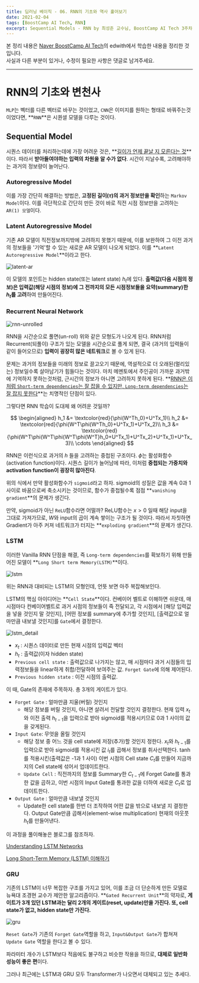 ```yaml
---
title: 딥러닝 베이직 - 06. RNN의 기초와 역사 훑어보기
date: 2021-02-04
tags: [BoostCamp AI Tech, RNN]
excerpt: Sequential Models - RNN by 최성준 교수님, BoostCamp AI Tech 3주차
---
```

본 정리 내용은 [Naver BoostCamp AI Tech](https://boostcamp.connect.or.kr/)의 edwith에서 학습한 내용을 정리한 것입니다.  
사실과 다른 부분이 있거나, 수정이 필요한 사항은 댓글로 남겨주세요.

---

# RNN의 기초와 변천사

`MLP`는 벡터를 다른 벡터로 바꾸는 것이었고, `CNN`은 이미지를 원하는 형태로 바꿔주는것이었다면, **`RNN`**은 시퀀셜 모델을 다루는 것이다.

## Sequential Model

시퀀스 데이터를 처리하는데에 가장 어려운 것은, **<U>길이가 언제 끝날 지 모른다는 것</U>**이다. 따라서 **받아들여야하는 입력의 차원을 알 수가 없다**. 시간이 지날수록, 고려해야하는 과거의 정보량이 늘어난다.

### Autoregressive Model

이를 가장 간단히 해결하는 방법은, **고정된 길이($\tau)$의 과거 정보만을 확인**하는 `Markov Model`이다. 이를 극단적으로 간단히 만든 것이 바로 직전 시점 정보만을 고려하는 `AR(1) 모델`이다.

### Latent Autoregressive Model

기존 AR 모델이 직전정보까지밖에 고려하지 못했기 때문에, 이를 보완하여 그 이전 과거의 정보들을 '기억'할 수 있는 새로운 AR 모델이 나오게 되었다. 이를 **`Latent Autoregressive Model`**이라고 한다.

![latent-ar](./img/rnn/latent-ar.png)

이 모델의 포인트는 hidden state(또는 latent state) $h_t$에 있다. **출력값(다음 시점의 정보)은 입력값(해당 시점의 정보)에 그 전까지의 모든 시점정보들을 요약(summary)한 $h_t$를 고려**하여 만들어진다. 

### Recurrent Neural Network

![rnn-unrolled](./img/rnn/rnn-unrolled.png)

RNN을 시간순으로 풀면(un-roll) 위와 같은 모형도가 나오게 된다. RNN처럼 Recurrent(되풀이) 구조가 있는 모델을 시간순으로 풀게 되면, 결국 (과거의 입력들이 같이 들어오므로) **입력이 굉장히 많은 네트워크**로 볼 수 있게 된다.

문제는 과거의 정보들을 미래의 정보로 끌고오기 때문에, 역설적으로 더 오래된(멀리있는) 정보일수록 살아남기가 힘들다는 것이다. 마치 메멘토에서 주인공이 가까운 과거밖에 기억하지 못하는것처럼, 근시간의 정보가 아니면 고려하지 못하게 된다. **<U>RNN은 이처럼 `Short-term dependencies`는 잘 잡을 수 있지만, `Long-term dependencies`는 잘 잡지 못한다</U>**는 치명적인 단점이 있다.

그렇다면 RNN 학습이 도대체 왜 어려운 것일까?

$$
\begin{aligned}
h_1 &= \textcolor{red}{\phi(W^Th_0}+U^Tx_1)\\
h_2 &= \textcolor{red}{\phi(W^T\phi(W^Th_0}+U^Tx_1)+U^Tx_2)\\
h_3 &= \textcolor{red}{\phi(W^T\phi(W^T\phi(W^T\phi(W^T}h_0+U^Tx_1)+U^Tx_2)+U^Tx_1)+U^Tx_3)\\
\cdots
\end{aligned}
$$

RNN은 이런식으로 과거의 $h$ 들을 고려하는 중첩된 구조이다. $\phi$는 활성화함수(activation function)이다.  시퀀스 길이가 늘어남에 따라, 이처럼 **중첩되는 가중치와 activation function이 굉장히 많아진다**. 

위의 식에서 만약 활성화함수가 `sigmoid`라고 하자. sigmoid의 성질은 값을 계속 0과 1사이로 바꿈으로써 축소시키는 것이므로, 함수가 중첩될수록 점점 **`vanishing gradient`**의 문제가 생긴다.

만약, sigmoid가 아닌 `ReLU`함수라면 어떨까? ReLU함수는 $x>0$ 일때 해당 input을 그대로 가져가므로, $W$와 input의 곱이 계속 쌓이는 구조가 될 것이다. 따라서 자칫하면 Gradient가 아주 커져 네트워크가 터지는 **`exploding gradient`**의 문제가 생긴다.

### LSTM

이러한 Vanilla RNN 단점을 해결, 즉 `Long-term dependencies`를 확보하기 위해 만들어진 모델이 **`Long Short term Memory(LSTM)`**이다.

![lstm](./img/rnn/lstm.png)

위는 RNN과 대비되는 LSTM의 모형인데, 언뜻 보면 아주 복잡해보인다.

LSTM의 핵심 아이디어는 **`Cell State`**이다. 컨베이어 벨트로 이해하면 쉬운데, 매 시점마다 컨베이어벨트로 과거 시점의 정보들이 죽 전달되고, 각 시점에서 [해당 입력값을 넣을 것인지 말 것인지], [어떤 정보를 summary에 추가할 것인지], [출력값으로 얼마만큼 내보낼 것인지]를 `Gate`에서 결정한다.

![lstm_detail](./img/rnn/lstm_detail.png)

- $x_t$ : 시퀀스 데이터로 만든 현재 시점의 입력값 벡터
- $h_t$ : 출력값(이자 hidden state)
- `Previous cell state` : 출력값으로 나가지는 않고, 매 시점마다 과거 시점들의 입력정보들을 linear하게 취합/전달하여 보여주는 값. `Forget Gate`에 의해 제어된다.
- `Previous hidden state` : 이전 시점의 출력값.

이 때, Gate의 존재에 주목하자. 총 3개의 게이트가 있다.

- `Forget Gate` : 얼마만큼 지울(버릴) 것인지
    - 해당 정보를 버릴 것인지, 아니면 살려서 전달할 것인지 결정한다. 현재 입력 $x_t$와 이전 출력 $h_{t-1}$을 입력으로 받아 sigmoid를 적용시키므로 0과 1 사이의 값을 갖게된다.
- `Input Gate`: 무엇을 올릴 것인지
    - 해당 정보 중 어느 것을 cell state에 저장(추가)할 것인지 정한다. $x_t$와 $h_{t-1}$를 입력으로 받아 sigmoid를 적용시킨 값 $i_t$를 곱해서 정보를 취사선택한다. tanh를 적용시킨(출력값은 -1과 1 사이) 이번 시점의 Cell state $C_t$를 만들어 지금까지의 Cell state에 섞어서 업데이트한다.
    - `Update Cell` : 직전까지의 정보를 Summary한 $C_{t-1}$에 Forget Gate를 통과한 값을 곱하고,  이번 시점의 Input Gate를 통과한 값을 더하여 새로운 $C_t$로 업데이트한다.
- `Output Gate` : 얼마만큼 내보낼 것인지
    - Update한 cell state를 한번 더 조작하여 어떤 값을 밖으로 내보낼 지 결정한다. Output Gate만큼 곱해서(element-wise multiplication) 현재의 아웃풋 $h_t$를 만들어낸다.

이 과정을 풀이해놓은 블로그를 참조하자.

[Understanding LSTM Networks](http://colah.github.io/posts/2015-08-Understanding-LSTMs/)

[Long Short-Term Memory (LSTM) 이해하기](https://dgkim5360.tistory.com/entry/understanding-long-short-term-memory-lstm-kr)

### GRU

기존의 LSTM이 너무 복잡한 구조를 가지고 있어, 이를 조금 더 단순하게 만든 모델로 뉴욕대 조경현 교수가 제안한 알고리즘이다. **`Gated Recurrent Unit`**의 약자로, **게이트가 3개 있던 LSTM과는 달리 2개의 게이트(reset, update)만을 가진다. 또, cell state가 없고, hidden state만 가진다.**

![gru](./img/rnn/gru.png)

`Reset Gate`가 기존의 `Forget Gate`역할을 하고, `Input&Output Gate`가 합쳐져 `Update Gate` 역할을 한다고 볼 수 있다.

파라미터 개수가 LSTM보다 적음에도 불구하고 비슷한 작용을 하므로, **대체로 일반화 성능이 좋은 편**이다.

그러나 최근에는 LSTM과 GRU 모두 Transformer가 나오면서 대체되고 있는 추세다.